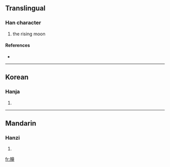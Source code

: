 ==Translingual==

===Han character===
{{Han char|rn=74|rad=月|as=12|sn=16|four=7021<sub>4</sub>|canj=月卜廿土 (BYTG)}}

# the rising moon

====References====
* {{Han ref|kx=0506.310|dkj=14400|dj=0887.250|hdz=32113.050|uh=6723|ud=26403|bh=E9BD|bd=59837}}

----

==Korean==

===Hanja===
{{ko-hanja|hangeul=동|eumhun=|rv=dong|mr=tong|y=tong}}

# {{defn|Korean}}

----

==Mandarin==

===Hanzi===
{{cmn-hanzi|pin=[[tóng]] ([[tong2]])|wg=t'ung<sup>2</sup>}}

# {{defn|Mandarin}}

[[fr:朣]]